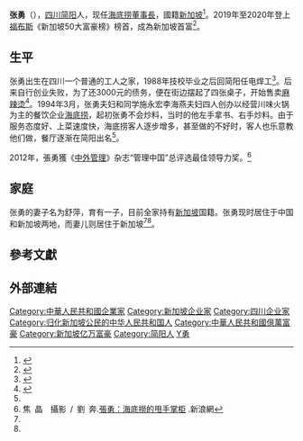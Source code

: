 {{Otheruses|張勇|other=同名或類似名的其它條目描述}}
{{Infobox Person
| name = 张勇
| 英文名= 
| image = 
| caption = 
| birth_date = {{birth year and age|1974}}
| birth_place = {{PRC}}[[四川省|四川省]][[简阳市|简阳市]]
| 国籍 = {{SGP}}
| 籍贯 = [[四川|四川]][[簡陽|簡陽]]
| 居住地 = {{CHNMLD}}<br>{{SGP}}
| 种族 = [[汉族|汉族]]
| 语言 = [[普通话|普通话]]、[[四川話|四川話]]
| 教育程度 = 
| 母校 = 
| occupation = [[海底捞|海底捞]][[董事長|董事長]]
| networth = 
| spouse = 舒萍
| children = 一子
| website = 
| footnotes =
| 獎項 = 《[[中外管理|中外管理]]》杂志“管理中国”总评选最佳领导力奖
}}
'''张勇'''（{{bd|1974年}}），[[四川|四川]][[简阳|简阳]]人，现任[[海底捞|海底捞]][[董事長|董事長]]，國籍[[新加坡|新加坡]]<ref name=hexun>{{Cite news|last=李伟|url=http://hk.stock.hexun.com/2018-05-18/193040600.html|title=海底捞要赴港上市：张勇夫妇持股62.7% 已入籍新加坡|date=2018-05-18|accessdate=2018-05-18|work=腾讯财经|archive-url=https://web.archive.org/web/20180518130215/http://hk.stock.hexun.com/2018-05-18/193040600.html|archive-date=2018-05-18|dead-url=yes}}</ref>。2019年至2020年登上[[福布斯|福布斯]]《新加坡50大富豪榜》榜首，成為新加坡首富<ref>{{Cite news|url=https://finance.sina.com.cn/trust/roll/2019-09-02/doc-iicezueu2689735.shtml|title=海底捞张勇：新加坡首富和他的1000亿离岸家族信托|date=2019-09-02|accessdate=2019-09-02|work=新浪财经-自媒体综合|archive-date=2019-09-03|archive-url=https://web.archive.org/web/20190903164853/https://finance.sina.com.cn/trust/roll/2019-09-02/doc-iicezueu2689735.shtml|dead-url=no}}</ref>。

==生平==

张勇出生在四川一个普通的工人之家，1988年技校毕业之后回简阳任电焊工<ref name=8cn>{{Cite news|url=https://www.channel8news.sg/news8/business/20170808-biz-haidilao/3789354.html|title=海底捞创始人张勇扩张计划 今年将增设10间海外分店|date=2017-08-08|accessdate=2018-05-18|work=新传媒8频道|archive-date=2018-05-18|archive-url=https://web.archive.org/web/20180518130616/https://www.channel8news.sg/news8/business/20170808-biz-haidilao/3789354.html|dead-url=no}}</ref>。后来自行创业失败，为了还3000元的债务，便在街边摆起了四张桌子，开始售卖[[麻辣烫|麻辣烫]]<ref name=money163>{{Cite news|url=https://money.163.com/10/1031/09/6KAKE4UE00254JMD.html|title=海底捞张勇：创造全国人民都认可的餐饮品牌|date=2010-10-31|accessdate=2021-02-27|work=网易财经|archive-date=2011-03-02|archive-url=https://web.archive.org/web/20110302063020/http://money.163.com/10/1031/09/6KAKE4UE00254JMD.html|dead-url=no}}</ref>。1994年3月，张勇夫妇和同学施永宏李海燕夫妇四人创办以经营川味火锅为主的餐饮企业[[海底捞|海底捞]]，起初张勇不会炒料，当时的他左手拿书、右手炒料。由于服务态度好、上菜速度快，海底捞客人逐步增多，甚至做的不好时，客人也乐意教他们做，餐厅逐渐在简阳出名<ref name=hexun/>。

2012年，張勇獲《[[中外管理|中外管理]]》杂志“管理中国”总评选最佳领导力奖。<ref>焦 晶 攝影 / 劉 奔.[http://magazine.sina.com/bg/globalmanage/201102/20110107/0045108169.html 張勇：海底撈的甩手掌柜] {{Wayback|url=http://magazine.sina.com/bg/globalmanage/201102/20110107/0045108169.html |date=20190509161348 }}.新浪網</ref>

==家庭==
张勇的妻子名为舒萍，育有一子，目前全家持有[[新加坡|新加坡]]国籍。张勇现时居住于中国和新加坡两地，而妻儿则居住于新加坡<ref name=hexun/><ref name=8cn/>。

== 參考文獻 ==
{{reflist}}

== 外部連結 == 

{{Authority control}}
{{DEFAULTSORT:Z}}
[[Category:中華人民共和國企業家|Category:中華人民共和國企業家]]
[[Category:新加坡企业家|Category:新加坡企业家]]
[[Category:四川企业家|Category:四川企业家]]
[[Category:归化新加坡公民的中华人民共和国人|Category:归化新加坡公民的中华人民共和国人]]
[[Category:中華人民共和國億萬富豪|Category:中華人民共和國億萬富豪]]
[[Category:新加坡亿万富豪|Category:新加坡亿万富豪]]
[[Category:简阳人|Category:简阳人]]
[[Category:张姓|Y勇]]